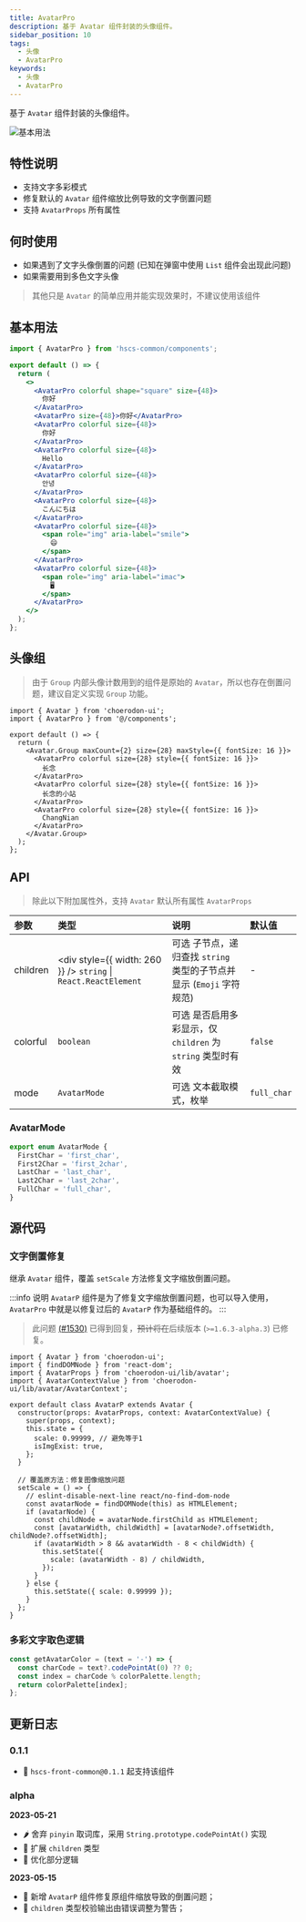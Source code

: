 ```yaml
---
title: AvatarPro
description: 基于 Avatar 组件封装的头像组件。
sidebar_position: 10
tags:
  - 头像
  - AvatarPro
keywords:
  - 头像
  - AvatarPro
---
```


<Author count={3000} publish="2023-5-11 18:40" update="2023-7024 10:50" />

基于 `Avatar` 组件封装的头像组件。

![基本用法](./images/avatar-pro.png)

## 特性说明

- 支持文字多彩模式
- 修复默认的 `Avatar` 组件缩放比例导致的文字倒置问题
- 支持 `AvatarProps` 所有属性

## 何时使用

- 如果遇到了文字头像倒置的问题 (已知在弹窗中使用 `List` 组件会出现此问题)
- 如果需要用到多色文字头像

> 其他只是 `Avatar` 的简单应用并能实现效果时，不建议使用该组件

## 基本用法

```jsx showLineNumbers
import { AvatarPro } from 'hscs-common/components';

export default () => {
  return (
    <>
      <AvatarPro colorful shape="square" size={48}>
        你好
      </AvatarPro>
      <AvatarPro size={48}>你好</AvatarPro>
      <AvatarPro colorful size={48}>
        你好
      </AvatarPro>
      <AvatarPro colorful size={48}>
        Hello
      </AvatarPro>
      <AvatarPro colorful size={48}>
        안녕
      </AvatarPro>
      <AvatarPro colorful size={48}>
        こんにちは
      </AvatarPro>
      <AvatarPro colorful size={48}>
        <span role="img" aria-label="smile">
          😄
        </span>
      </AvatarPro>
      <AvatarPro colorful size={48}>
        <span role="img" aria-label="imac">
          🖥️
        </span>
      </AvatarPro>
    </>
  );
};
```

## 头像组

> 由于 `Group` 内部头像计数用到的组件是原始的 `Avatar`，所以也存在倒置问题，建议自定义实现 `Group` 功能。

```tsx
import { Avatar } from 'choerodon-ui';
import { AvatarPro } from '@/components';

export default () => {
  return (
    <Avatar.Group maxCount={2} size={28} maxStyle={{ fontSize: 16 }}>
      <AvatarPro colorful size={28} style={{ fontSize: 16 }}>
        长念
      </AvatarPro>
      <AvatarPro colorful size={28} style={{ fontSize: 16 }}>
        长念的小站
      </AvatarPro>
      <AvatarPro colorful size={28} style={{ fontSize: 16 }}>
        ChangNian
      </AvatarPro>
    </Avatar.Group>
  );
};
```

## API

> 除此以下附加属性外，支持 `Avatar` 默认所有属性 `AvatarProps`

| 参数     | 类型                                                                | 说明                                                                                        | 默认值      |
| :------- | :------------------------------------------------------------------ | :------------------------------------------------------------------------------------------ | :---------- |
| children | <div style={{ width: 260 }} /> `string` &#124; `React.ReactElement` | <Highlight>可选</Highlight> 子节点，递归查找 `string` 类型的子节点并显示 (`Emoji` 字符规范) | -           |
| colorful | `boolean`                                                           | <Highlight>可选</Highlight> 是否启用多彩显示，仅 `children` 为 `string` 类型时有效          | `false`     |
| mode     | `AvatarMode`                                                        | <Highlight>可选</Highlight> 文本截取模式，枚举                                              | `full_char` |

### AvatarMode

```ts
export enum AvatarMode {
  FirstChar = 'first_char',
  First2Char = 'first_2char',
  LastChar = 'last_char',
  Last2Char = 'last_2char',
  FullChar = 'full_char',
}
```

## 源代码

### 文字倒置修复

继承 `Avatar` 组件，覆盖 `setScale` 方法修复文字缩放倒置问题。

:::info 说明
`AvatarP` 组件是为了修复文字缩放倒置问题，也可以导入使用，`AvatarPro` 中就是以修复过后的 `AvatarP` 作为基础组件的。
:::

> 此问题 [(#1530)](https://github.com/open-hand/choerodon-ui/issues/1530) 已得到回复，~~预计将在~~后续版本 (`>=1.6.3-alpha.3`) 已修复。

```tsx {21,28} showLineNumbers title=AvatarP.tsx
import { Avatar } from 'choerodon-ui';
import { findDOMNode } from 'react-dom';
import { AvatarProps } from 'choerodon-ui/lib/avatar';
import { AvatarContextValue } from 'choerodon-ui/lib/avatar/AvatarContext';

export default class AvatarP extends Avatar {
  constructor(props: AvatarProps, context: AvatarContextValue) {
    super(props, context);
    this.state = {
      scale: 0.99999, // 避免等于1
      isImgExist: true,
    };
  }

  // 覆盖原方法：修复图像缩放问题
  setScale = () => {
    // eslint-disable-next-line react/no-find-dom-node
    const avatarNode = findDOMNode(this) as HTMLElement;
    if (avatarNode) {
      const childNode = avatarNode.firstChild as HTMLElement;
      const [avatarWidth, childWidth] = [avatarNode?.offsetWidth, childNode?.offsetWidth];
      if (avatarWidth > 8 && avatarWidth - 8 < childWidth) {
        this.setState({
          scale: (avatarWidth - 8) / childWidth,
        });
      }
    } else {
      this.setState({ scale: 0.99999 });
    }
  };
}
```

### 多彩文字取色逻辑

```js
const getAvatarColor = (text = '-') => {
  const charCode = text?.codePointAt(0) ?? 0;
  const index = charCode % colorPalette.length;
  return colorPalette[index];
};
```

## 更新日志

### 0.1.1

- 🎉 `hscs-front-common@0.1.1` 起支持该组件

### alpha

**2023-05-21**

- 🌶️ 舍弃 `pinyin` 取词库，采用 `String.prototype.codePointAt()` 实现
- 🎉 扩展 `children` 类型
- 🍋 优化部分逻辑

**2023-05-15**

- 🎉 新增 `AvatarP` 组件修复原组件缩放导致的倒置问题；
- 🍋 `children` 类型校验输出由错误调整为警告；
